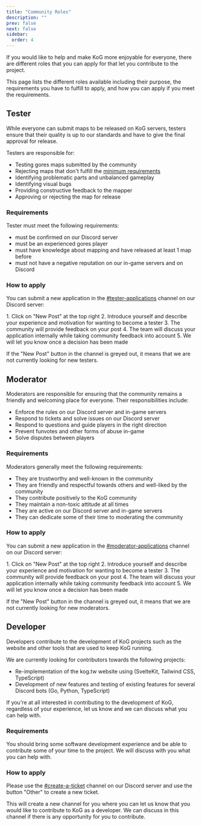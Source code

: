 ```yaml
---
title: "Community Roles"
description: ""
prev: false
next: false
sidebar:
  order: 4
---
```



If you would like to help and make KoG more enjoyable for everyone, there are different roles that you can apply for that let you contribute to the project.

This page lists the different roles available including their purpose, the requirements you have to fulfill to apply, and how you can apply if you meet the requirements.

## Tester

While everyone can submit maps to be released on KoG servers, testers ensure that their quality is up to our standards and have to give the final approval for release.

Testers are responsible for:

- Testing gores maps submitted by the community
- Rejecting maps that don't fulfill the [minimum requirements](/guides/mapping)
- Identifying problematic parts and unbalanced gameplay
- Identifying visual bugs
- Providing constructive feedback to the mapper
- Approving or rejecting the map for release

### Requirements

Tester must meet the following requirements:

- must be confirmed on our Discord server
- must be an experienced gores player
- must have knowledge about mapping and have released at least 1 map before
- must not have a negative reputation on our in-game servers and on Discord

### How to apply

You can submit a new application in the [#tester-applications](https://discord.com/channels/342003344476471296/1288406631322882048) channel on our Discord server:

<Steps>
1. Click on "New Post" at the top right
2. Introduce yourself and describe your experience and motivation for wanting to become a tester
3. The community will provide feedback on your post
4. The team will discuss your application internally while taking community feedback into account
5. We will let you know once a decision has been made
</Steps>

If the "New Post" button in the channel is greyed out, it means that we are not currently looking for new testers.

## Moderator

Moderators are responsible for ensuring that the community remains a friendly and welcoming place for everyone. Their responsibilities include:

- Enforce the rules on our Discord server and in-game servers
- Respond to tickets and solve issues on our Discord server
- Respond to questions and guide players in the right direction
- Prevent funvotes and other forms of abuse in-game
- Solve disputes between players

### Requirements

Moderators generally meet the following requirements:

- They are trustworthy and well-known in the community
- They are friendly and respectful towards others and well-liked by the community
- They contribute positively to the KoG community
- They maintain a non-toxic attitude at all times
- They are active on our Discord server and in-game servers
- They can dedicate some of their time to moderating the community

### How to apply

You can submit a new application in the [#moderator-applications](https://discord.com/channels/342003344476471296/1290586212326834187) channel on our Discord server:

<Steps>
1. Click on "New Post" at the top right
2. Introduce yourself and describe your experience and motivation for wanting to become a tester
3. The community will provide feedback on your post
4. The team will discuss your application internally while taking community feedback into account
5. We will let you know once a decision has been made
</Steps>

If the "New Post" button in the channel is greyed out, it means that we are not currently looking for new moderators.

## Developer

Developers contribute to the development of KoG projects such as the website and other tools that are used to keep KoG running.

We are currently looking for contributors towards the following projects:
- Re-implementation of the kog.tw website using (SvelteKit, Tailwind CSS, TypeScript)
- Development of new features and testing of existing features for several Discord bots (Go, Python, TypeScript)

If you're at all interested in contributing to the development of KoG, regardless of your experience, let us know and we can discuss what you can help with.

### Requirements

You should bring some software development experience and be able to contribute some of your time to the project. We will discuss with you what you can help with.  

### How to apply

Please use the [#create-a-ticket](https://discord.com/channels/342003344476471296/962333808189919242) channel on our Discord server and use the button "Other" to create a new ticket. 

This will create a new channel for you where you can let us know that you would like to contribute to KoG as a developer. We can discuss in this channel if there is any opportunity for you to contribute.

